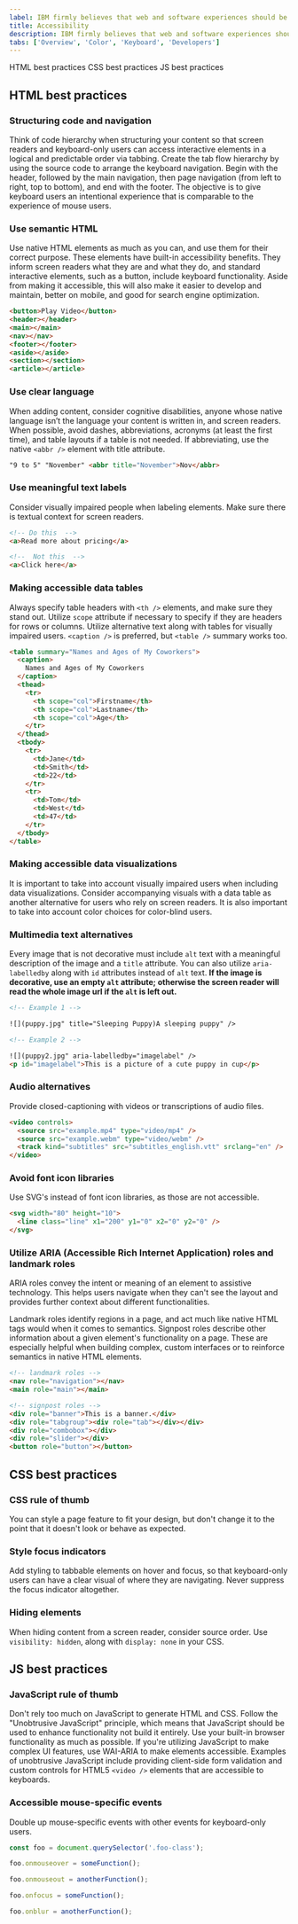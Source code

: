 ```yaml
---
label: IBM firmly believes that web and software experiences should be accessible for everyone, regardless of abilities or impairments.
title: Accessibility
description: IBM firmly believes that web and software experiences should be accessible for everyone. Carbon is committed to following best practices when it comes to accessibility.
tabs: ['Overview', 'Color', 'Keyboard', 'Developers']
---
```


<AnchorLinks>

<AnchorLink>HTML best practices</AnchorLink>
<AnchorLink>CSS best practices</AnchorLink>
<AnchorLink>JS best practices</AnchorLink>

</AnchorLinks>

## HTML best practices

### Structuring code and navigation

Think of code hierarchy when structuring your content so that screen readers and keyboard-only users can access interactive elements in a logical and predictable order via tabbing. Create the tab flow hierarchy by using the source code to arrange the keyboard navigation. Begin with the header, followed by the main navigation, then page navigation (from left to right, top to bottom), and end with the footer. The objective is to give keyboard users an intentional experience that is comparable to the experience of mouse users.

### Use semantic HTML

Use native HTML elements as much as you can, and use them for their correct purpose. These elements have built-in accessibility benefits. They inform screen readers what they are and what they do, and standard interactive elements, such as a button, include keyboard functionality. Aside from making it accessible, this will also make it easier to develop and maintain, better on mobile, and good for search engine optimization.

```html
<button>Play Video</button>
<header></header>
<main></main>
<nav></nav>
<footer></footer>
<aside></aside>
<section></section>
<article></article>
```

### Use clear language

When adding content, consider cognitive disabilities, anyone whose native language isn’t the language your content is written in, and screen readers. When possible, avoid dashes, abbreviations, acronyms (at least the first time), and table layouts if a table is not needed. If abbreviating, use the native `<abbr />` element with title attribute.

```html
"9 to 5" "November" <abbr title="November">Nov</abbr>
```

### Use meaningful text labels

Consider visually impaired people when labeling elements. Make sure there is textual context for screen readers.

```html
<!-- Do this  -->
<a>Read more about pricing</a>
```

```html
<!--  Not this  -->
<a>Click here</a>
```

### Making accessible data tables

Always specify table headers with `<th />` elements, and make sure they stand out. Utilize `scope` attribute if necessary to specify if they are headers for rows or columns. Utilize alternative text along with tables for visually impaired users. `<caption />` is preferred, but `<table />` summary works too.

```html
<table summary="Names and Ages of My Coworkers">
  <caption>
    Names and Ages of My Coworkers
  </caption>
  <thead>
    <tr>
      <th scope="col">Firstname</th>
      <th scope="col">Lastname</th>
      <th scope="col">Age</th>
    </tr>
  </thead>
  <tbody>
    <tr>
      <td>Jane</td>
      <td>Smith</td>
      <td>22</td>
    </tr>
    <tr>
      <td>Tom</td>
      <td>West</td>
      <td>47</td>
    </tr>
  </tbody>
</table>
```

### Making accessible data visualizations

It is important to take into account visually impaired users when including data visualizations. Consider accompanying visuals with a data table as another alternative for users who rely on screen readers. It is also important to take into account color choices for color-blind users.

### Multimedia text alternatives

Every image that is not decorative must include `alt` text with a meaningful description of the image and a `title` attribute. You can also utilize `aria-labelledby` along with `id` attributes instead of `alt` text. **If the image is decorative, use an empty `alt` attribute; otherwise the screen reader will read the whole image url if the `alt` is left out.**

```html
<!-- Example 1 -->

![](puppy.jpg" title="Sleeping Puppy)A sleeping puppy" />
```

```html
<!-- Example 2 -->

![](puppy2.jpg" aria-labelledby="imagelabel" />
<p id="imagelabel">This is a picture of a cute puppy in cup</p>
```

### Audio alternatives

Provide closed-captioning with videos or transcriptions of audio files.

```html
<video controls>
  <source src="example.mp4" type="video/mp4" />
  <source src="example.webm" type="video/webm" />
  <track kind="subtitles" src="subtitles_english.vtt" srclang="en" />
</video>
```

### Avoid font icon libraries

Use SVG's instead of font icon libraries, as those are not accessible.

```html
<svg width="80" height="10">
  <line class="line" x1="200" y1="0" x2="0" y2="0" />
</svg>
```

### Utilize ARIA (Accessible Rich Internet Application) roles and landmark roles

ARIA roles convey the intent or meaning of an element to assistive technology. This helps users navigate when they can't see the layout and provides further context about different functionalities.

Landmark roles identify regions in a page, and act much like native HTML tags would when it comes to semantics. Signpost roles describe other information about a given element's functionality on a page. These are especially helpful when building complex, custom interfaces or to reinforce semantics in native HTML elements.

```html
<!-- landmark roles -->
<nav role="navigation"></nav>
<main role="main"></main>
```

```html
<!-- signpost roles -->
<div role="banner">This is a banner.</div>
<div role="tabgroup"><div role="tab"></div></div>
<div role="combobox"></div>
<div role="slider"></div>
<button role="button"></button>
```

## CSS best practices

### CSS rule of thumb

You can style a page feature to fit your design, but don't change it to the point that it doesn't look or behave as expected.

### Style focus indicators

Add styling to tabbable elements on hover and focus, so that keyboard-only users can have a clear visual of where they are navigating. Never suppress the focus indicator altogether.

### Hiding elements

When hiding content from a screen reader, consider source order. Use `visibility: hidden`, along with `display: none` in your CSS.

## JS best practices

### JavaScript rule of thumb

Don't rely too much on JavaScript to generate HTML and CSS. Follow the "Unobtrusive JavaScript" principle, which means that JavaScript should be used to enhance functionality not build it entirely. Use your built-in browser functionality as much as possible. If you're utilizing JavaScript to make complex UI features, use WAI-ARIA to make elements accessible. Examples of unobtrusive JavaScript include providing client-side form validation and custom controls for HTML5 `<video />` elements that are accessible to keyboards.

### Accessible mouse-specific events

Double up mouse-specific events with other events for keyboard-only users.

```javascript
const foo = document.querySelector('.foo-class');

foo.onmouseover = someFunction();

foo.onmouseout = anotherFunction();

foo.onfocus = someFunction();

foo.onblur = anotherFunction();
```

